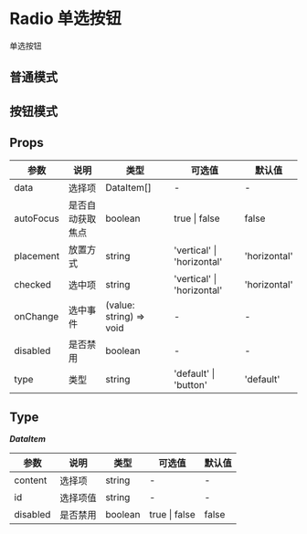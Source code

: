 # Radio 单选按钮

单选按钮

## 普通模式


<DemoNormal />

## 按钮模式


<DemoType />

## Props

| 参数      | 说明             | 类型                    | 可选值                     | 默认值       |
| --------- | ---------------- | ----------------------- | -------------------------- | ------------ |
| data      | 选择项           | DataItem[]              | -                          | -            |
| autoFocus | 是否自动获取焦点 | boolean                 | true \| false              | false        |
| placement | 放置方式         | string                  | 'vertical' \| 'horizontal' | 'horizontal' |
| checked   | 选中项           | string                  | 'vertical' \| 'horizontal' | 'horizontal' |
| onChange  | 选中事件         | (value: string) => void | -                          | -            |
| disabled  | 是否禁用         | boolean                 | -                          | -            |
| type      | 类型             | string                  | 'default' \| 'button'      | 'default'    |

## Type

**_DataItem_**

| 参数     | 说明     | 类型    | 可选值        | 默认值 |
| -------- | -------- | ------- | ------------- | ------ |
| content  | 选择项   | string  | -             | -      |
| id       | 选择项值 | string  | -             | -      |
| disabled | 是否禁用 | boolean | true \| false | false  |
